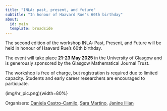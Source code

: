 ```yaml
---
title: "INLA: past, present, and future"
subtitle: "In honour of Haavard Rue's 60th birthday"
about:
  id: main
  template: broadside
---
```


:::{#main}
The second edition of the workshop INLA: Past, Present, and Future will be held in honour of Haavard Rue's 60th birthday. 

The event will take place **21-23 May 2025** in the University of Glasgow and is generously sponsored by the Glasgow Mathematical Journal Trust.

The workshop is free of charge, but registration is required due to limited capacity. Students and early career researchers are encouraged to participate.

(img/hr_pic.png){width=80%}

:::

Organisers: [Daniela Castro-Camilo](https://www.gla.ac.uk/schools/mathematicsstatistics/staff/danielacastrocamilo/){.external target="_blank"}, [Sara Martino](https://www.ntnu.edu/employees/sara.martino){.external target="_blank"}, [Janine Illian](https://www.gla.ac.uk/schools/mathematicsstatistics/staff/janineillian/){.external target="_blank"}
